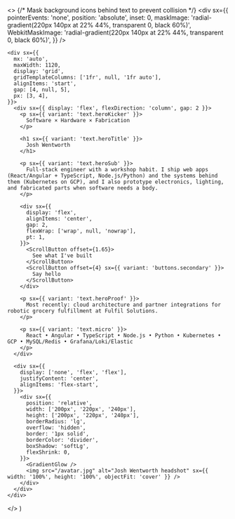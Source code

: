 
  <>
    {/* Mask background icons behind text to prevent collision */}
    <div sx={{
      pointerEvents: 'none',
      position: 'absolute',
      inset: 0,
      maskImage: 'radial-gradient(220px 140px at 22% 44%, transparent 0, black 60%)',
      WebkitMaskImage: 'radial-gradient(220px 140px at 22% 44%, transparent 0, black 60%)',
    }} />

    <div sx={{
      mx: 'auto',
      maxWidth: 1120,
      display: 'grid',
      gridTemplateColumns: ['1fr', null, '1fr auto'],
      alignItems: 'start',
      gap: [4, null, 5],
      px: [3, 4],
    }}>
      <div sx={{ display: 'flex', flexDirection: 'column', gap: 2 }}>
        <p sx={{ variant: 'text.heroKicker' }}>
          Software × Hardware × Fabrication
        </p>

        <h1 sx={{ variant: 'text.heroTitle' }}>
          Josh Wentworth
        </h1>

        <p sx={{ variant: 'text.heroSub' }}>
          Full-stack engineer with a workshop habit. I ship web apps (React/Angular + TypeScript, Node.js/Python) and the systems behind them (Kubernetes on GCP), and I also prototype electronics, lighting, and fabricated parts when software needs a body.
        </p>

        <div sx={{
          display: 'flex',
          alignItems: 'center',
          gap: 2,
          flexWrap: ['wrap', null, 'nowrap'],
          pt: 1,
        }}>
          <ScrollButton offset={1.65}>
            See what I've built
          </ScrollButton>
          <ScrollButton offset={4} sx={{ variant: 'buttons.secondary' }}>
            Say hello
          </ScrollButton>
        </div>

        <p sx={{ variant: 'text.heroProof' }}>
          Most recently: cloud architecture and partner integrations for robotic grocery fulfillment at Fulfil Solutions.
        </p>

        <p sx={{ variant: 'text.micro' }}>
          React • Angular • TypeScript • Node.js • Python • Kubernetes • GCP • MySQL/Redis • Grafana/Loki/Elastic
        </p>
      </div>

      <div sx={{
        display: ['none', 'flex', 'flex'],
        justifyContent: 'center',
        alignItems: 'flex-start',
      }}>
        <div sx={{
          position: 'relative',
          width: ['200px', '220px', '240px'],
          height: ['200px', '220px', '240px'],
          borderRadius: 'lg',
          overflow: 'hidden',
          border: '1px solid',
          borderColor: 'divider',
          boxShadow: 'softLg',
          flexShrink: 0,
        }}>
          <GradientGlow />
          <img src="/avatar.jpg" alt="Josh Wentworth headshot" sx={{ width: '100%', height: '100%', objectFit: 'cover' }} />
        </div>
      </div>
    </div>

  </>
)
